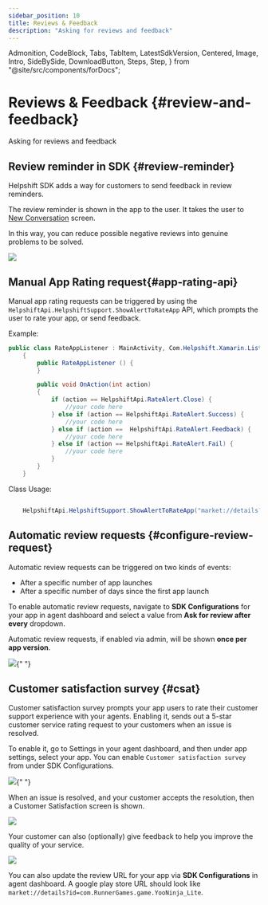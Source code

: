 ```yaml
---
sidebar_position: 10
title: Reviews & Feedback
description: "Asking for reviews and feedback"
---
```


  Admonition,
  CodeBlock,
  Tabs,
  TabItem,
  LatestSdkVersion,
  Centered,
  Image,
  Intro,
  SideBySide,
  DownloadButton,
  Steps,
  Step,
} from "@site/src/components/forDocs";

# Reviews & Feedback {#review-and-feedback}

<Intro>

Asking for reviews and feedback

</Intro>

## Review reminder in SDK {#review-reminder}

Helpshift SDK adds a way for customers to send feedback in review reminders.

The review reminder is shown in the app to the user. It takes the user to [New Conversation](/xamarin/support-tools-android#conversation-view) screen.

In this way, you can reduce possible negative reviews into genuine problems to be solved.

![](/static/books/android/review-reminder.png)

## Manual App Rating request{#app-rating-api}

Manual app rating requests can be triggered by using the `HelpshiftApi.HelpshiftSupport.ShowAlertToRateApp` API, which prompts the user to rate your app, or send feedback.

Example:

```csharp
public class RateAppListener : MainActivity, Com.Helpshift.Xamarin.Listeners.IHelpshiftAlertToRateAppListener
    {
        public RateAppListener () {
        }

        public void OnAction(int action)
        {
            if (action == HelpshiftApi.RateAlert.Close) {
                //your code here
            } else if (action == HelpshiftApi.RateAlert.Success) {
                //your code here
            } else if (action ==  HelpshiftApi.RateAlert.Feedback) {
                //your code here
            } else if (action == HelpshiftApi.RateAlert.Fail) {
                //your code here
            }
        }
    }
```

Class Usage:

```csharp

    HelpshiftApi.HelpshiftSupport.ShowAlertToRateApp("market://details?id=com.RunnerGames.game.YooNinja_Lite",new RateAppListener());

```

## Automatic review requests {#configure-review-request}

Automatic review requests can be triggered on two kinds of events:

- After a specific number of app launches
- After a specific number of days since the first app launch

To enable automatic review requests, navigate to **SDK Configurations** for your app in agent dashboard and select a value from **Ask for review after every** dropdown.

Automatic review requests, if enabled via admin, will be shown **once per app version**.

<Image src="/static/books/android/review-settings.jpg" width="major" />{" "}

## Customer satisfaction survey {#csat}

Customer satisfaction survey prompts your app users to rate their customer support experience with your agents. Enabling it, sends out a 5-star customer service rating request to your customers when an issue is resolved.

To enable it, go to Settings in your agent dashboard, and then under app settings, select your app. You can enable `Customer satisfaction survey` from under SDK Configurations.

<Image src="/static/books/android/review-settings.jpg" width="major" />{" "}

When an issue is resolved, and your customer accepts the resolution, then a Customer Satisfaction screen is shown.

![](/static/books/android/csat-android.png)

Your customer can also (optionally) give feedback to help you improve the quality of your service.

![](/static/books/android/csat-service-rating.png)

<Admonition type="info" title="Note">

You can also update the review URL for your app via **SDK Configurations** in agent dashboard.
A google play store URL should look like `market://details?id=com.RunnerGames.game.YooNinja_Lite`.

</Admonition>
